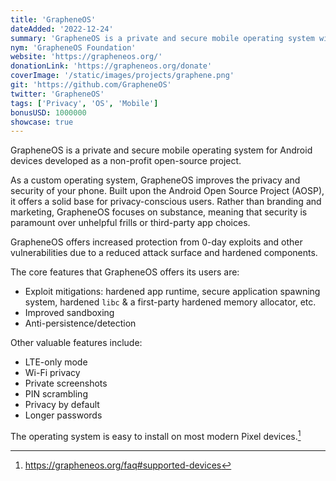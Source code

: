 ```yaml
---
title: 'GrapheneOS'
dateAdded: '2022-12-24'
summary: 'GrapheneOS is a private and secure mobile operating system with great functionality and usability. It has near full Android app compatibility via our sandboxed Google Play compatibility layer.'
nym: 'GrapheneOS Foundation'
website: 'https://grapheneos.org/'
donationLink: 'https://grapheneos.org/donate'
coverImage: '/static/images/projects/graphene.png'
git: 'https://github.com/GrapheneOS'
twitter: 'GrapheneOS'
tags: ['Privacy', 'OS', 'Mobile']
bonusUSD: 1000000
showcase: true
---
```


GrapheneOS is a private and secure mobile operating system for Android devices
developed as a non-profit open-source project.

As a custom operating system, GrapheneOS improves the privacy and security of
your phone. Built upon the Android Open Source Project (AOSP), it offers a solid
base for privacy-conscious users. Rather than branding and marketing, GrapheneOS
focuses on substance, meaning that security is paramount over unhelpful frills
or third-party app choices.

GrapheneOS offers increased protection from 0-day exploits and other
vulnerabilities due to a reduced attack surface and hardened components.

The core features that GrapheneOS offers its users are:

- Exploit mitigations: hardened app runtime, secure application spawning system, hardened `libc` & a first-party hardened memory allocator, etc.
- Improved sandboxing
- Anti-persistence/detection

Other valuable features include:

- LTE-only mode
- Wi-Fi privacy
- Private screenshots
- PIN scrambling
- Privacy by default
- Longer passwords

The operating system is easy to install on most modern Pixel devices.[^fn-supported-devices]

[^fn-supported-devices]: https://grapheneos.org/faq#supported-devices
